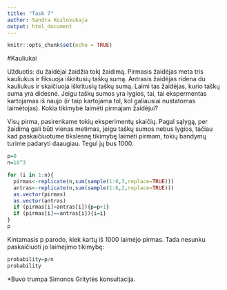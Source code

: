 ```yaml
---
title: "Task 7"
author: Sandra Kozlovskaja
output: html_document
---
```


```r
knitr::opts_chunk$set(echo = TRUE)
```

#Kauliukai

Užduotis: du žaidėjai žaidžia tokį žaidimą. Pirmasis žaidėjas meta tris kauliukus ir fiksuoja iškritusių taškų sumą. Antrasis žaidėjas ridena du kauliukus ir skaičiuoja iškritusių taškų sumą. Laimi tas žaidėjas, kurio taškų suma yra didesnė. Jeigu taškų sumos yra lygios, tai, tai ekspermentas kartojamas iš naujo (ir taip kartojama tol, kol galiausiai nustatomas laimėtojas). Kokia tikimybė laimėti pirmajam žaidėjui?


Visų pirma, pasirenkame tokių eksperimentų skaičių. Pagal sąlygą, per žaidimą gali būti vienas metimas, jeigu taškų sumos nebus lygios, tačiau kad paskaičiuotume tikslesnę tikimybę laimėti pirmam, tokių bandymų turime padaryti daaugiau. Tegul jų bus 1000.

```r
p=0
n=10^3

for (i in 1:n){
  pirmas<-replicate(n,sum(sample(1:6,3,replace=TRUE)))
  antras<-replicate(n,sum(sample(1:6,2,replace=TRUE)))
  as.vector(pirmas)
  as.vector(antras)
  if (pirmas[i]>antras[i]){p=p+1}
  if (pirmas[i]==antras[i]){i=i}
}
p
```
Kintamasis p parodo, kiek kartų iš 1000 laimėjo pirmas. Tada nesunku paskaičiuoti jo laimėjimo tikimybę:

```r
probability=p/n
probability
```



*Buvo trumpa Simonos Gritytės konsultacija.